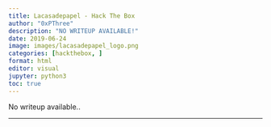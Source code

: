 ```yaml
---
title: Lacasadepapel - Hack The Box
author: "0xPThree"
description: "NO WRITEUP AVAILABLE!"
date: 2019-06-24
image: images/lacasadepapel_logo.png
categories: [hackthebox, ]
format: html
editor: visual
jupyter: python3
toc: true
---
```




No writeup available..

----------------
